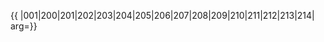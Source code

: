 {{ {{{1|PRC admin/showlist}}}
|001|200|201|202|203|204|205|206|207|208|209|210|211|212|213|214|
arg={{{arg|}}}}}